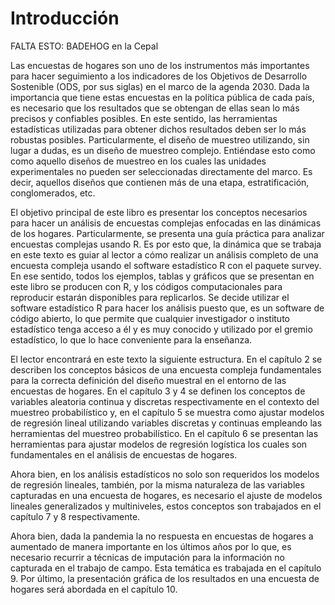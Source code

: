 # Introducción  {-}

FALTA ESTO: BADEHOG en la Cepal

Las encuestas de hogares son uno de los instrumentos más importantes para hacer seguimiento a los indicadores de los Objetivos de Desarrollo Sostenible (ODS, por sus siglas) en el marco de la agenda 2030. Dada la importancia que tiene estas encuestas en la política pública de cada país, es necesario que los resultados que se obtengan de ellas sean lo más precisos y confiables posibles. En este sentido, las herramientas estadísticas utilizadas para obtener dichos resultados deben ser lo más robustas posibles. Particularmente, el diseño de muestreo utilizando, sin lugar a dudas, es un diseño de muestreo complejo.  Entiéndase esto como como aquello diseños de muestreo en los cuales las unidades experimentales no pueden ser seleccionadas directamente del marco. Es decir, aquellos diseños que contienen más de una etapa, estratificación, conglomerados, etc. 

El objetivo principal de este libro es presentar los conceptos necesarios para hacer un análisis de encuestas complejas enfocadas en las dinámicas de los hogares.  Particularmente, se presenta una guía práctica para analizar encuestas complejas usando R. Es por esto que, la dinámica que se trabaja en este texto es guiar al lector a cómo realizar un análisis completo de una encuesta compleja usando el software estadístico R con el paquete survey. En ese sentido, todos los ejemplos, tablas y gráficos que se presentan en este libro se producen con R, y los códigos computacionales para reproducir estarán disponibles para replicarlos. Se decide utilizar el software estadístico R para hacer los análisis puesto que, es un software de código abierto, lo que permite que cualquier investigador o instituto estadístico tenga acceso a él y es muy conocido y utilizado por el gremio estadístico, lo que lo hace conveniente para la enseñanza.

El lector encontrará en este texto la siguiente estructura. En el capítulo 2 se describen los conceptos básicos de una encuesta compleja fundamentales para la correcta definición del diseño muestral en el entorno de las encuestas de hogares. En el capítulo 3 y 4 se definen los conceptos de variables aleatoria continua y discretas respectivamente en el contexto del muestreo probabilístico y, en el capítulo 5 se muestra como ajustar modelos de regresión lineal utilizando variables discretas y continuas  empleando las herramientas del muestreo probabilístico. En el capítulo 6 se presentan las herramientas para ajustar modelos de regresión logística los cuales son fundamentales en el análisis de encuestas de hogares.

Ahora bien, en los análisis estadísticos no solo son requeridos los modelos de regresión lineales, también, por la misma naturaleza de las variables capturadas en una encuesta de hogares, es necesario el ajuste de modelos lineales generalizados y multiniveles, estos conceptos son trabajados en el capítulo 7 y 8 respectivamente.

Ahora bien, dada la pandemia la no respuesta en encuestas de hogares a aumentado de manera importante en los últimos años por lo que, es necesario recurrir a técnicas de imputación para la información no capturada en el trabajo de campo. Esta temática es trabajada en el capítulo 9. Por último, la presentación gráfica de los resultados en una encuesta de hogares será abordada en el capítulo 10.

